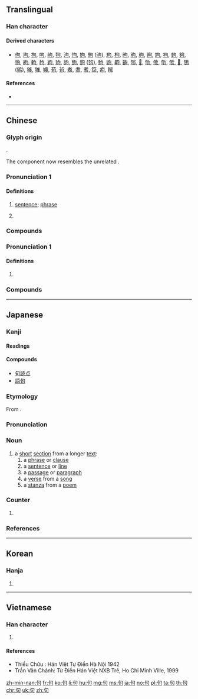 {{character info/new}}
{{also|可|旬|勾}}
==Translingual==
{{stroke order|strokes=5}}

===Han character===
{{Han char|rn=30|rad=口|as=02|sn=5|four=27620|canj=PR|ids=⿹勹口}}

====Derived characters====
* [[佝]], [[坸]], [[拘]], [[呴]], [[岣]], [[狗]], [[泃]], [[怐]], [[姁]], [[駒]] ([[驹]]), [[玽]], [[枸]], [[昫]], [[朐]], [[胊]], [[眗]], [[竘]], [[袧]], [[蚼]], [[夠]], [[翑]], [[絇]], [[軥]], [[豞]], [[跔]], [[豿]], [[訽]], [[䣱]], [[鉤]] ([[钩]]), [[鮈]], [[鼩]], [[齁]], [[齣]], [[邭]], [[𠛎]], [[劬]], [[敂]], [[斪]], [[欨]], [[𦐛]], [[鴝]] ([[鸲]]), [[够]], [[雊]], [[䵶]], [[苟]], [[茍]], [[耇]], [[耈]], [[耉]], [[笱]], [[痀]], [[䅓]]

====References====
* {{Han ref|kx=0171.110|dkj=03234|dj=0382.010|hdz=10571.030|uh=53E5|ud=21477|bh=A579|bd=42361}}

----

==Chinese==
{{zh-forms}}

===Glyph origin===
{{Han etym}}
{{Han compound|丩|口|c1=p|c2=s|ls=psc}}.

The {{zh-l|*丩}} component now resembles the unrelated {{zh-l|*勹}}.

===Pronunciation 1===
{{zh-pron
|m=jù
|c=geoi3
|h=pfs=ki
|md=guó
|mn=kù/zz:kì
|w=2jy
|mc=y
|oc=y
|ma=zh-jù.ogg
|cat=n,cls
}}
{{attn|zh|Middle+Old Chinese needs to be distributed}}

====Definitions====
{{zh-hanzi}}

# [[sentence]]; [[phrase]]
# {{zh-classifier|[[sentence]]s}}
#: {{zh-x|他 一共 也 沒 說 幾 句 話。|He didn't say much. [lit. He didn't say many sentences.]}}

===Compounds===
{{zh-der|分句|形容句|對句|句子成分|倒句|彫章鏤句|句度|句型|字句|兩句半|判斷句|句號|包孕句|一字半句|三言兩句|倒裝句|垛句|感嘆句|意謂繁句|句子|句讀|偶句對|句脈|句重音|句點|奇文瑰句|冗詞贅句|單部句|一替一句|尋章摘句|單句對|字斟句酌|句格|句法|名句|例句|單句|句式|命令句|一言半句|俳句|佳句|句斷|沉吟章句|疊句|疑問句|斷章摘句|法句經|概念句|文句|敘述句|樂句|拗句|條件句|排句|換句話說|新句|短句|斷章截句|祈使句|破句|摘句尋章|敘事句|琢句|當句對|摛章繪句|描寫句|搜章擿句|清詞麗句|活句|死句|有無句|斷句|法華文句|章句之徒|集句|竄句|複句|雙部句|絕句|覓句|辭句|警句|陳述句|險句|造句|語句|詞句|章決句斷|章句儒|章句|長句|雕章繢句|長短句|鍊句|錦囊佳句|鉤章棘句|遣辭用句|雕章鏤句|鄙言累句|連句|逐字逐句|繁句|累句|起句|費句|閉門覓句|詩句|表態句|聯句}}

===Pronunciation 1===
{{zh-pron
|m=gōu
|cat=
}}

====Definitions====
{{zh-hanzi}}

# {{rfdef|zh}}

===Compounds===
{{zh-der|句驪|句戟|倨句|句踐復國|句吳|句芒|句無|句廉|句卒|高句麗}}

----

==Japanese==

===Kanji===
{{ja-kanji|grade=5|rs=口02}}

====Readings====
{{ja-readings
|goon=[[く]] (ku)
|kanon=[[く]] (ku), {{non-joyo-reading}} [[こう]] (kō)
|nanori=[[すく]] (suku)
}}

====Compounds====
{{der-top|Compounds}}
* [[句読点]]
* [[語句]]
{{der-bottom}}

===Etymology===
{{ja-kanjitab|yomi=o|く}}
From {{etyl|ltc|ja|sort=く}} {{m|zh|句|tr=kju<sup>H</sup>||phrase}}.

===Pronunciation===
{{ja-pron|yomi=goon|く|acc=1|acc_ref=DJR}}

===Noun===
{{ja-noun|く}}

# a [[short]] [[section]] from a longer [[text]]:
## a [[phrase]] or [[clause]]
## a [[sentence]] or [[line]]
## a [[passage]] or [[paragraph]]
## a [[verse]] from a [[song]]
## a [[stanza]] from a [[poem]]

===Counter===
{{ja-pos|counter|く}}

# {{non-gloss definition|[[counter]] for [[stanza]]s from a [[poem]] or for [[haiku]]}}

===References===
<references/>

----

==Korean==

===Hanja===
{{ko-hanja|hangeul=[[구]], [[귀]]|rv=gu, gwi|mr=ku, kwi}}

# {{defn|lang=ko|sort=口02}}

----

==Vietnamese==

===Han character===
{{vi-hantu|[[câu]], [[cú]], [[cấu]]|rs=口02}}

# {{defn|lang=vi|sort=口02}}

====References====
* Thiều Chửu : Hán Việt Tự Điển Hà Nội 1942
* Trần Văn Chánh: Từ Điển Hán Việt NXB Trẻ, Ho Chi Minh Ville, 1999

[[zh-min-nan:句]]
[[fr:句]]
[[ko:句]]
[[li:句]]
[[hu:句]]
[[mg:句]]
[[ms:句]]
[[ja:句]]
[[no:句]]
[[pl:句]]
[[ta:句]]
[[th:句]]
[[chr:句]]
[[uk:句]]
[[zh:句]]